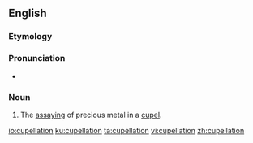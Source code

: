 ==English==

===Etymology===
{{suffix|en|cupel|ation}}

===Pronunciation===
* {{IPA|/kjuːpəˈleɪʃən/|lang=en}}

===Noun===
{{en-noun}}

# The [[assaying]] of precious metal in a [[cupel]].

[[io:cupellation]]
[[ku:cupellation]]
[[ta:cupellation]]
[[vi:cupellation]]
[[zh:cupellation]]